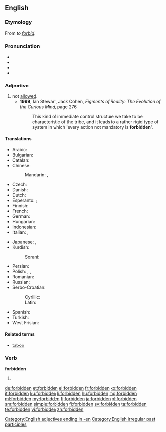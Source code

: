 ==English==
{{wikipedia}}

===Etymology===
From ''to [[forbid]]''.

===Pronunciation===
* {{IPA|/fɝˈbɪdən/}}
* {{audio|En-uk-forbidden.ogg|Audio (UK)}}
* {{rhymes|ɪdən}}
* {{audio|En-us-forbidden.ogg|Audio, US}}

===Adjective===
{{en-adj}}

# not [[allowed]].
#* '''1999''', Ian Stewart, Jack Cohen, ''Figments of Reality: The Evolution of the Curious Mind'', page 276
#*: This kind of immediate control structure we take to be characteristic of the tribe, and it leads to a rather rigid type of system in which 'every action not mandatory is '''forbidden''''.

====Translations====
{{trans-top|not allowed}}
* Arabic: {{t-|ar|ممنوع|tr=mamnuu`}}
* Bulgarian: {{t|bg|забранен|sc=Cyrl}}
* Catalan: {{t-|ca|prohibit|m}}
* Chinese:
*: Mandarin: {{t|cmn|被禁止|tr=bèi jìnzhǐ|sc=Hani}},  {{t-|cmn|禁止|tr=jìnzhǐ|sc=Hani}}
* Czech: {{t-|cs|zakázaný}}
* Danish: {{t-|da|forbudt}}
* Dutch: {{t+|nl|verboden}}
* Esperanto: {{t-|eo|malpermesa}}; {{t-|eo|malpermesita}}
* Finnish: {{t+|fi|kielletty}}
* French: {{t+|fr|interdit}}
* German: {{t+|de|verboten}}
* Hungarian: {{t+|hu|tilos}}
* Indonesian: {{t+|id|dilarang}}
* Italian: {{t+|it|vietato}},  {{t+|it|proibito}}
{{trans-mid}}
* Japanese: {{t-|ja|禁じられた|tr=kinjirareta}},  {{t-|ja|禁止の|tr=kinshi-no}}
* Kurdish:
*: Sorani: {{t+|ku|قه‌ده‌غه‌|tr=qadagha|sc=ku-Arab}}
* Persian: {{t+|fa|ممنوعه|sc=fa-Arab}}
* Polish: {{t-|pl|zabroniony|m}}, {{t+|pl|zakazany|m}}, {{t-|pl|wzbroniony|m}}
* Romanian: {{t-|ro|interzis}}
* Russian: {{t+|ru|запрещённый|tr=zapreščónnyj}}
* Serbo-Croatian:
*: Cyrillic: {{t-|sh|забрањен|m|sc=Cyrl}}
*: Latin: {{t-|sh|zabranjen|m}}
* Spanish: {{t+|es|prohibido|m}}
* Turkish: {{t+|tr|yasak}}
* West Frisian: {{t-|fy|ferbean}}
{{trans-bottom}}

====Related terms====
* [[taboo]]

===Verb===
'''forbidden'''

# {{past participle of|forbid|lang=en}}

[[Category:English adjectives ending in -en]]
[[Category:English irregular past participles]]

[[de:forbidden]]
[[et:forbidden]]
[[el:forbidden]]
[[fr:forbidden]]
[[ko:forbidden]]
[[it:forbidden]]
[[ku:forbidden]]
[[li:forbidden]]
[[hu:forbidden]]
[[mg:forbidden]]
[[ml:forbidden]]
[[my:forbidden]]
[[fj:forbidden]]
[[ja:forbidden]]
[[pl:forbidden]]
[[sm:forbidden]]
[[simple:forbidden]]
[[fi:forbidden]]
[[sv:forbidden]]
[[ta:forbidden]]
[[te:forbidden]]
[[vi:forbidden]]
[[zh:forbidden]]